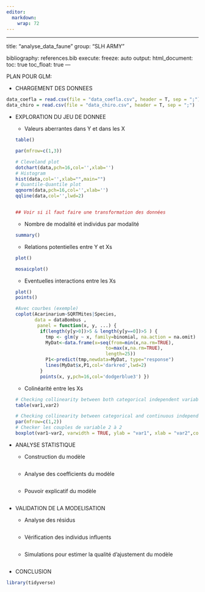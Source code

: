 ```yaml
---
editor: 
  markdown: 
    wrap: 72
---
```


------------------------------------------------------------------------

title: "analyse_data_faune" group: "SLH ARMY"

bibliography: references.bib execute: freeze: auto output:
html_document: toc: true toc_float: true ---

PLAN POUR GLM:

-   CHARGEMENT DES DONNEES

```r
data_coefla = read.csv(file = "data_coefla.csv", header = T, sep = ";")
data_chiro = read.csv(file = "data_chiro.csv", header = T, sep = ";")

```

-   EXPLORATION DU JEU DE DONNEE

    -   Valeurs aberrantes dans Y et dans les X

    ```r
    table()

    par(mfrow=c(1,3))

    # Cleveland plot
    dotchart(data,pch=16,col='',xlab='')
    # Histogram
    hist(data,col='',xlab="",main="")
    # Quantile-Quantile plot
    qqnorm(data,pch=16,col='',xlab='')
    qqline(data,col='',lwd=2)


    ## Voir si il faut faire une transformation des données


    ```

    -   Nombre de modalité et individus par modalité

    ```r
    summary()

    ```

    -   Relations potentielles entre Y et Xs

    ```r
    plot()

    mosaicplot()
    ```

    -   Eventuelles interactions entre les Xs

    ```r
    plot()
    points()

    #Avec courbes (exemple)
    coplot(Acarinarium~SQRTMites|Species,
           data = dataBombus ,
            panel = function(x, y, ...) {
             if(length(y[y>0])>5 & length(y[y==0])>5 ) {
               tmp <- glm(y ~ x, family=binomial, na.action = na.omit)
               MyDat<-data.frame(x=seq(from=min(x,na.rm=TRUE),
                                     to=max(x,na.rm=TRUE),
                                     length=25))
               P1<-predict(tmp,newdata=MyDat, type="response")
               lines(MyDat$x,P1,col='darkred',lwd=2)
             }
             points(x, y,pch=16,col='dodgerblue3') })
    ```

    -   Colinéarité entre les Xs

    ```r
    # Checking collinearity between both categorical independent variables
    table(var1,var2)

    # Checking collinearity between categorical and continuous independent variables
    par(mfrow=c(1,2))
    # Checker les couples de variable 2 à 2
    boxplot(var1~var2, varwidth = TRUE, ylab = "var1", xlab = "var2",col=c('dodgerblue3','darkred'), main = "")

    ```

-   ANALYSE STATISTIQUE

    -   Construction du modèle

    ```r
    ```

    -   Analyse des coefficients du modèle

    ```r
    ```

    -   Pouvoir explicatif du modèle

    ```r
    ```

-   VALIDATION DE LA MODELISATION

    -   Analyse des résidus

    ```r
    ```

    -   Vérification des individus influents

    ```r
    ```

    -   Simulations pour estimer la qualité d'ajustement du modèle

    ```r
    ```

-   CONCLUSION

```r
library(tidyverse)
```
